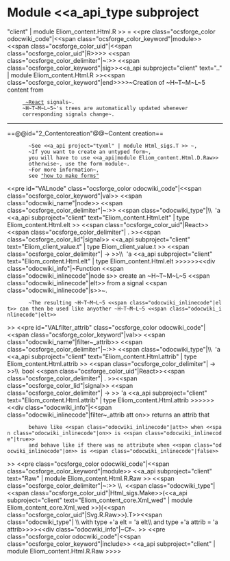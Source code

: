 =Module <<a_api_type subproject="client" | module Eliom_content.Html.R >> =
<<pre class="ocsforge_color odocwiki_code"|<<span class="ocsforge_color_keyword"|module>> <<span class="ocsforge_color_uid"|<<span class="ocsforge_color_uid"|R>>>> <<span class="ocsforge_color_delimiter"|~:>> <<span class="ocsforge_color_keyword"|sig>><<a_api subproject="client" text=".." | module Eliom_content.Html.R >><<span class="ocsforge_color_keyword"|end>>>>~Creation of ~H~T~M~L~5 content from
      [[http://erratique.ch/software/react| ~React]] signals~.
      ~H~T~M~L~5~'s trees are automatically updated whenever
      corresponding signals change~.

----


==@@id="2_Contentcreation"@@~Content creation==

        ~See <<a_api project="tyxml" | module Html_sigs.T >> ~,
        ~If you want to create an untyped form~,
        you will have to use <<a_api|module Eliom_content.Html.D.Raw>> 
        otherwise~, use the form module~.
        ~For more information~,
        see [[http://ocsigen.org/howto/forms/|"how to make forms"]]
<<pre id="VALnode" class="ocsforge_color odocwiki_code"|<<span class="ocsforge_color_keyword"|val>> <<span class="odocwiki_name"|node>> <<span class="ocsforge_color_delimiter"|~:>> <<span class="odocwiki_type"|\\  'a <<a_api subproject="client" text="Eliom_content.Html.elt" | type Eliom_content.Html.elt >> <<span class="ocsforge_color_uid"|React>><<span class="ocsforge_color_delimiter"| . >><<span class="ocsforge_color_lid"|signal>> <<a_api subproject="client" text="Eliom_client_value.t" | type Eliom_client_value.t >> <<span class="ocsforge_color_delimiter"| -> >>\\  'a <<a_api subproject="client" text="Eliom_content.Html.elt" | type Eliom_content.Html.elt >>>>>><<div class="odocwiki_info"|~Function <<span class="odocwiki_inlinecode"|node s>> create an ~H~T~M~L~5 <<span class="odocwiki_inlinecode"|elt>> from a signal <<span class="odocwiki_inlinecode"|s>>~.
        ~The resulting ~H~T~M~L~5 <<span class="odocwiki_inlinecode"|elt>> can then be used like anyother ~H~T~M~L~5 <<span class="odocwiki_inlinecode"|elt>>
>>
<<pre id="VALfilter_attrib" class="ocsforge_color odocwiki_code"|<<span class="ocsforge_color_keyword"|val>> <<span class="odocwiki_name"|filter~_attrib>> <<span class="ocsforge_color_delimiter"|~:>> <<span class="odocwiki_type"|\\  'a <<a_api subproject="client" text="Eliom_content.Html.attrib" | type Eliom_content.Html.attrib >> <<span class="ocsforge_color_delimiter"| -> >>\\  bool <<span class="ocsforge_color_uid"|React>><<span class="ocsforge_color_delimiter"| . >><<span class="ocsforge_color_lid"|signal>> <<span class="ocsforge_color_delimiter"| -> >> 'a <<a_api subproject="client" text="Eliom_content.Html.attrib" | type Eliom_content.Html.attrib >>>>>><<div class="odocwiki_info"|<<span class="odocwiki_inlinecode"|filter~_attrib att on>> returns an attrib that
        behave like <<span class="odocwiki_inlinecode"|att>> when <<span class="odocwiki_inlinecode"|on>> is <<span class="odocwiki_inlinecode"|true>>
        and behave like if there was no attribute when <<span class="odocwiki_inlinecode"|on>> is <<span class="odocwiki_inlinecode"|false>>
>>
<<pre class="ocsforge_color odocwiki_code"|<<span class="ocsforge_color_keyword"|module>> <<a_api subproject="client" text="Raw" | module Eliom_content.Html.R.Raw >> <<span class="ocsforge_color_delimiter"|~:>> \\  <<span class="odocwiki_type"|<<span class="ocsforge_color_uid"|Html_sigs.Make>>(<<a_api subproject="client" text="Eliom_content_core.Xml_wed" | module Eliom_content_core.Xml_wed >>)(<<span class="ocsforge_color_uid"|Svg.R.Raw>>).T>><<span class="odocwiki_type"| \\      with type +'a elt = 'a elt\\       and type +'a attrib = 'a attrib>>>><<div class="odocwiki_info"|~Cf~.
>>
<<pre class="ocsforge_color odocwiki_code"|<<span class="ocsforge_color_keyword"|include>> <<a_api subproject="client" | module Eliom_content.Html.R.Raw >>>>
